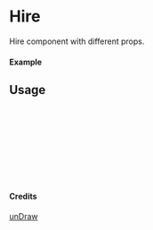 
<Meta of={Hire} title="unDraw/Hire" />

# Hire

Hire component with different props.

#### Example

<Canvas of={Hire.Primary} />

## Usage

```ts
import { Hire } from "yadl-ui";

const Example = () => {
  return (
      <Hire />
  );
};

export default Example;
```

#### Credits
[unDraw](https://undraw.co/illustrations)
